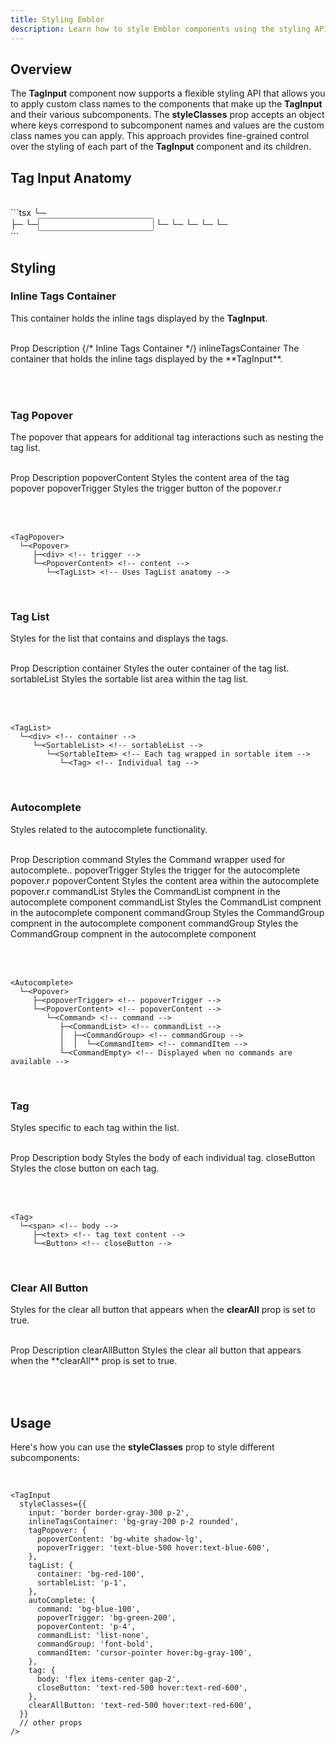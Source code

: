 ```yaml
---
title: Styling Emblor
description: Learn how to style Emblor components using the styling API
---
```


## Overview

The **TagInput** component now supports a flexible styling API that allows you to apply custom class names to the components that make up the **TagInput** and their various subcomponents. The **styleClasses** prop accepts an object where keys correspond to subcomponent names and values are the custom class names you can apply. This approach provides fine-grained control over the styling of each part of the **TagInput** component and its children.

## Tag Input Anatomy

<br/>
```tsx
<TagInput>
  └─<div> <!-- inlineTagsContainer -->
     ├─<TagList> <!-- part of TagList anatomy -->
     └─<Input> <!-- main input field -->
  └─<Autocomplete> <!-- if autocomplete is enabled -->
     └─<Popover> <!-- part of Autocomplete anatomy -->
  └─<TagPopover> <!-- if popover for tags is used -->
     └─<Popover> <!-- part of TagPopover anatomy -->
  └─<div> <!-- Additional UI elements like tag count or clear button -->
```

## Styling

### Inline Tags Container

This container holds the inline tags displayed by the **TagInput**.

<br />
<Table>
  <TableHeader>
    <TableRow>
      <TableHead>Prop</TableHead>
      <TableHead>Description</TableHead>
    </TableRow>
  </TableHeader>
  <TableBody>
    <TableRow>
      {/* <TableCell className="border-r bg-background">Inline Tags Container</TableCell> */}
      <TableCell className="border-r bg-background">inlineTagsContainer</TableCell>
      <TableCell className="bg-background">
        The container that holds the inline tags displayed by the **TagInput**.
      </TableCell>
    </TableRow>
  </TableBody>
</Table>
<br />

### Tag Popover

The popover that appears for additional tag interactions such as nesting the tag list.

<br />
<Table>
  <TableHeader>
    <TableRow>
      <TableHead>Prop</TableHead>
      <TableHead>Description</TableHead>
    </TableRow>
  </TableHeader>
  <TableBody>
    <TableRow>
      <TableCell className="border-r bg-background">popoverContent</TableCell>
      <TableCell className="bg-background">Styles the content area of the tag popover</TableCell>
    </TableRow>
    <TableRow>
      <TableCell className="border-r bg-background">popoverTrigger</TableCell>
      <TableCell className="bg-background">Styles the trigger button of the popover.r</TableCell>
    </TableRow>
  </TableBody>
</Table>
<br />

```tsx
<TagPopover>
  └─<Popover>
     ├─<div> <!-- trigger -->
     └─<PopoverContent> <!-- content -->
        └─<TagList> <!-- Uses TagList anatomy -->

```

<br />

### Tag List

Styles for the list that contains and displays the tags.

<br />
<Table>
  <TableHeader>
    <TableRow>
      <TableHead>Prop</TableHead>
      <TableHead>Description</TableHead>
    </TableRow>
  </TableHeader>
  <TableBody>
    <TableRow>
      <TableCell className="border-r bg-background">container</TableCell>
      <TableCell className="bg-background">Styles the outer container of the tag list.</TableCell>
    </TableRow>
    <TableRow>
      <TableCell className="border-r bg-background">sortableList</TableCell>
      <TableCell className="bg-background">Styles the sortable list area within the tag list.</TableCell>
    </TableRow>
  </TableBody>
</Table>
<br />

```tsx
<TagList>
  └─<div> <!-- container -->
     └─<SortableList> <!-- sortableList -->
        └─<SortableItem> <!-- Each tag wrapped in sortable item -->
           └─<Tag> <!-- Individual tag -->

```

<br />

### Autocomplete

Styles related to the autocomplete functionality.

<br />
<Table>
  <TableHeader>
    <TableRow>
      <TableHead>Prop</TableHead>
      <TableHead>Description</TableHead>
    </TableRow>
  </TableHeader>
  <TableBody>
    <TableRow>
      <TableCell className="border-r bg-background">command</TableCell>
      <TableCell className="bg-background">Styles the Command wrapper used for autocomplete..</TableCell>
    </TableRow>
    <TableRow>
      <TableCell className="border-r bg-background">popoverTrigger</TableCell>
      <TableCell className="bg-background">Styles the trigger for the autocomplete popover.r</TableCell>
    </TableRow>
    <TableRow>
      <TableCell className="border-r bg-background">popoverContent</TableCell>
      <TableCell className="bg-background">Styles the content area within the autocomplete popover.r</TableCell>
    </TableRow>
    <TableRow>
      <TableCell className="border-r bg-background">commandList</TableCell>
      <TableCell className="bg-background">Styles the CommandList compnent in the autocomplete component</TableCell>
    </TableRow>
    <TableRow>
      <TableCell className="border-r bg-background">commandList</TableCell>
      <TableCell className="bg-background">Styles the CommandList compnent in the autocomplete component</TableCell>
    </TableRow>
    <TableRow>
      <TableCell className="border-r bg-background">commandGroup</TableCell>
      <TableCell className="bg-background">Styles the CommandGroup compnent in the autocomplete component</TableCell>
    </TableRow>
    <TableRow>
      <TableCell className="border-r bg-background">commandGroup</TableCell>
      <TableCell className="bg-background">Styles the CommandGroup compnent in the autocomplete component</TableCell>
    </TableRow>
  </TableBody>
</Table>
<br />

```tsx
<Autocomplete>
  └─<Popover>
     ├─<popoverTrigger> <!-- popoverTrigger -->
     └─<PopoverContent> <!-- popoverContent -->
        └─<Command> <!-- command -->
           ├─<CommandList> <!-- commandList -->
           │  ├─<CommandGroup> <!-- commandGroup -->
           │  │  └─<CommandItem> <!-- commandItem -->
           └─<CommandEmpty> <!-- Displayed when no commands are available -->

```

<br />

### Tag

Styles specific to each tag within the list.

<br />
<Table>
  <TableHeader>
    <TableRow>
      <TableHead>Prop</TableHead>
      <TableHead>Description</TableHead>
    </TableRow>
  </TableHeader>
  <TableBody>
    <TableRow>
      <TableCell className="border-r bg-background">body</TableCell>
      <TableCell className="bg-background">Styles the body of each individual tag.</TableCell>
    </TableRow>
    <TableRow>
      <TableCell className="border-r bg-background">closeButton</TableCell>
      <TableCell className="bg-background">Styles the close button on each tag.</TableCell>
    </TableRow>
  </TableBody>
</Table>
<br />

```tsx
<Tag>
  └─<span> <!-- body -->
     ├─<text> <!-- tag text content -->
     └─<Button> <!-- closeButton -->

```

<br />

### Clear All Button

Styles for the clear all button that appears when the **clearAll** prop is set to true.

<br />

<Table>
  <TableHeader>
    <TableRow>
      <TableHead>Prop</TableHead>
      <TableHead>Description</TableHead>
    </TableRow>
  </TableHeader>
  <TableBody>
    <TableRow>
      <TableCell className="border-r bg-background">clearAllButton</TableCell>
      <TableCell className="bg-background">
        Styles the clear all button that appears when the **clearAll** prop is set to true.
      </TableCell>
    </TableRow>
  </TableBody>
</Table>
<br />

## Usage

Here's how you can use the **styleClasses** prop to style different subcomponents:

<br />

```tsx
<TagInput
  styleClasses={{
    input: 'border border-gray-300 p-2',
    inlineTagsContainer: 'bg-gray-200 p-2 rounded',
    tagPopover: {
      popoverContent: 'bg-white shadow-lg',
      popoverTrigger: 'text-blue-500 hover:text-blue-600',
    },
    tagList: {
      container: 'bg-red-100',
      sortableList: 'p-1',
    },
    autoComplete: {
      command: 'bg-blue-100',
      popoverTrigger: 'bg-green-200',
      popoverContent: 'p-4',
      commandList: 'list-none',
      commandGroup: 'font-bold',
      commandItem: 'cursor-pointer hover:bg-gray-100',
    },
    tag: {
      body: 'flex items-center gap-2',
      closeButton: 'text-red-500 hover:text-red-600',
    },
    clearAllButton: 'text-red-500 hover:text-red-600',
  }}
  // other props
/>
```
